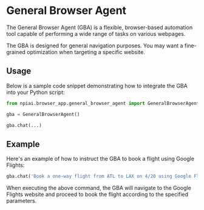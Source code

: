 # General Browser Agent

The General Browser Agent (GBA) is a flexible, browser-based automation tool capable of performing a wide range of tasks on various webpages.


<Callout type='info'>
  The GBA is designed for general navigation purposes. You may want a
  fine-grained optimization when targeting a specific website.
</Callout>

## Usage

Below is a sample code snippet demonstrating how to integrate the GBA into your Python script:

```py
from npiai.browser_app.general_browser_agent import GeneralBrowserAgent

gba = GeneralBrowserAgent()

gba.chat(...)
```

## Example

Here's an example of how to instruct the GBA to book a flight using Google Flights:

```py
gba.chat('Book a one-way flight from ATL to LAX on 4/20 using Google Flights.')
```

When executing the above command, the GBA will navigate to the Google Flights website and proceed to book the flight according to the specified parameters.
